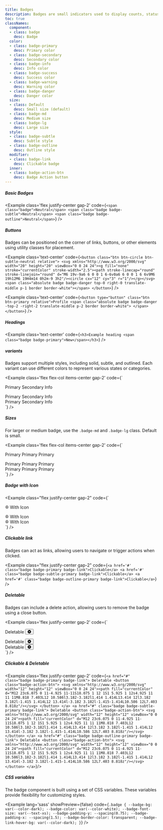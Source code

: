 ```yaml
---
title: Badges
description: Badges are small indicators used to display counts, statuses, or labels. They add quick context to elements like buttons, icons, or lists.
toc: true
classNames:
  component:
  - class: badge
    desc: Badge
  color:
  - class: badge-primary
    desc: Primary color
  - class: badge-secondary
    desc: Secondary color
  - class: badge-info
    desc: Info color
  - class: badge-success
    desc: Success color
  - class: badge-warning
    desc: Warning color
  - class: badge-danger
    desc: Danger color
  size:
  - class: Default
    desc: Small size (default)
  - class: badge-md
    desc: Medium size
  - class: badge-lg
    desc: Large size
  style:
  - class: badge-subtle
    desc: Subtle style
  - class: badge-outline
    desc: Outline style
  modifier:
  - class: badge-link
    desc: Clickable badge
  inner:
  - class: badge-action-btn
    desc: Badge Action button
---
```


##### Basic Badges

<Example class='flex justify-center gap-2' code={`<span class="badge">Neutral</span>
  <span class="badge badge-subtle">Neutral</span>
  <span class="badge badge-outline">Neutral</span>`} />

##### Buttons

Badges can be positioned on the corner of links, buttons, or other elements using utility classes for placement.

<Example class='text-center' code={`<button class="btn btn-circle btn-subtle-neutral relative">
    <svg xmlns="http://www.w3.org/2000/svg" width="20" height="20" viewBox="0 0 24 24"><g fill="none" stroke="currentColor" stroke-width="2.5"><path stroke-linecap="round" stroke-linejoin="round" d="M6 19v-9a6 6 0 0 1 6-6v0a6 6 0 0 1 6 6v9M6 19h12M6 19H4m14 0h2m-9 3h2"/><circle cx="12" cy="3" r="1"/></g></svg>
    <span class="absolute badge badge-danger top-0 right-0 translate-middle p-1 border border-white"></span>
  </button>`} />

<Example class='text-center' code={`<button type="button" class="btn btn-primary relative">Profile
    <span class="absolute badge badge-danger -top-2 -right-2 translate-middle p-2 border border-white">
    </span>
  </button>`} />

##### Headings

<Example class='text-center' code={`<h3>Example heading <span class="badge badge-primary">New</span></h3>`} />

##### variants

Badges support multiple styles, including solid, subtle, and outlined. Each variant can use different colors to represent various states or categories.

<Example class='flex flex-col items-center gap-2' code={`<div class='flex gap-2'>
    <span class="badge badge-primary">Primary</span>
    <span class="badge badge-secondary">Secondary</span>
    <span class="badge badge-info">Info</span>
  </div>
  <div class='flex gap-2'>
    <span class="badge badge-subtle-primary">Primary</span>
    <span class="badge badge-subtle-secondary">Secondary</span>
    <span class="badge badge-subtle-info">Info</span>
  </div>
  <div class='flex gap-2'>
    <span class="badge badge-outline-primary">Primary</span>
    <span class="badge badge-outline-secondary">Secondary</span>
    <span class="badge badge-outline-info">Info</span>
  </div>`} />

##### Sizes

For larger or medium badge, use the `.badge-md` and `.badge-lg` class. Default is small.

<Example class='flex flex-col items-center gap-2' code={`<div class='flex items-center gap-2'>
    <span class="badge badge-primary">Primary</span>
    <span class="badge badge-primary badge-md">Primary</span>
    <span class="badge badge-primary badge-lg">Primary</span>
  </div>
  <div class='flex items-center gap-2'>
    <span class="badge badge-subtle-primary">Primary</span>
    <span class="badge badge-subtle-primary badge-md">Primary</span>
    <span class="badge badge-subtle-primary badge-lg">Primary</span>
  </div>
  <div class='flex items-center gap-2'>
    <span class="badge badge-outline-primary">Primary</span>
    <span class="badge badge-outline-primary badge-md">Primary</span>
    <span class="badge badge-outline-primary badge-lg">Primary</span>
  </div>`} />

##### Badge with Icon

<Example class="flex justify-center gap-2" code={`<div class="badge badge-primary badge-md">
    <svg xmlns="http://www.w3.org/2000/svg" width="12" height="12" viewBox="0 0 24 24"><g fill="none" stroke="currentColor" stroke-linecap="round" stroke-linejoin="round" stroke-width="2"><path d="M3 12a9 9 0 1 0 18 0a9 9 0 1 0-18 0"/><path d="M9 10a3 3 0 1 0 6 0a3 3 0 1 0-6 0m-2.832 8.849A4 4 0 0 1 10 16h4a4 4 0 0 1 3.834 2.855"/></g></svg>
    With Icon
  </div>
  <div class="badge badge-subtle-primary badge-md">
    <svg xmlns="http://www.w3.org/2000/svg" width="12" height="12" viewBox="0 0 24 24"><g fill="none" stroke="currentColor" stroke-linecap="round" stroke-linejoin="round" stroke-width="2"><path d="M3 12a9 9 0 1 0 18 0a9 9 0 1 0-18 0"/><path d="M9 10a3 3 0 1 0 6 0a3 3 0 1 0-6 0m-2.832 8.849A4 4 0 0 1 10 16h4a4 4 0 0 1 3.834 2.855"/></g></svg>
    With Icon
  </div>
  <div class="badge badge-outline-primary badge-md">
    <svg xmlns="http://www.w3.org/2000/svg" width="12" height="12" viewBox="0 0 24 24"><g fill="none" stroke="currentColor" stroke-linecap="round" stroke-linejoin="round" stroke-width="2"><path d="M3 12a9 9 0 1 0 18 0a9 9 0 1 0-18 0"/><path d="M9 10a3 3 0 1 0 6 0a3 3 0 1 0-6 0m-2.832 8.849A4 4 0 0 1 10 16h4a4 4 0 0 1 3.834 2.855"/></g></svg>
    With Icon
  </div>`} />

##### Clickable link

Badges can act as links, allowing users to navigate or trigger actions when clicked.

<Example class="flex justify-center gap-2" code={`<a href='#' class="badge badge-primary badge-link">Clickable</a>
  <a href='#' class="badge badge-subtle-primary badge-link">Clickable</a>
  <a href='#' class="badge badge-outline-primary badge-link">Clickable</a>`} />

##### Deletable

Badges can include a delete action, allowing users to remove the badge using a close button.

<Example class='flex justify-center gap-2' code={`<div class="badge badge-primary">
    Deletable
    <button class="badge-action-btn">
      <svg xmlns="http://www.w3.org/2000/svg" width="12" height="12" viewBox="0 0 24 24"><path fill="currentColor" d="M12 23c6.075 0 11-4.925 11-11S18.075 1 12 1S1 5.925 1 12s4.925 11 11 11M8.818 7.403L12 10.586l3.182-3.182l1.414 1.414L13.414 12l3.182 3.182l-1.415 1.414L12 13.414l-3.182 3.182l-1.415-1.414L10.586 12L7.403 8.818z"/></svg>
    </button>
  </div>
  <div class="badge badge-subtle-primary">
    Deletable
    <button class="badge-action-btn">
      <svg xmlns="http://www.w3.org/2000/svg" width="12" height="12" viewBox="0 0 24 24"><path fill="currentColor" d="M12 23c6.075 0 11-4.925 11-11S18.075 1 12 1S1 5.925 1 12s4.925 11 11 11M8.818 7.403L12 10.586l3.182-3.182l1.414 1.414L13.414 12l3.182 3.182l-1.415 1.414L12 13.414l-3.182 3.182l-1.415-1.414L10.586 12L7.403 8.818z"/></svg>
    </button>
  </div>
  <div class="badge badge-outline-primary">
    Deletable
    <button class="badge-action-btn">
      <svg xmlns="http://www.w3.org/2000/svg" width="12" height="12" viewBox="0 0 24 24"><path fill="currentColor" d="M12 23c6.075 0 11-4.925 11-11S18.075 1 12 1S1 5.925 1 12s4.925 11 11 11M8.818 7.403L12 10.586l3.182-3.182l1.414 1.414L13.414 12l3.182 3.182l-1.415 1.414L12 13.414l-3.182 3.182l-1.415-1.414L10.586 12L7.403 8.818z"/></svg>
    </button>
  </div>`} />

##### Clickable & Deletable

<Example class='flex justify-center gap-2' code={`<a href="#" class="badge badge-primary badge-link">
    Deletable
    <button class="badge-action-btn">
      <svg xmlns="http://www.w3.org/2000/svg" width="12" height="12" viewBox="0 0 24 24"><path fill="currentColor" d="M12 23c6.075 0 11-4.925 11-11S18.075 1 12 1S1 5.925 1 12s4.925 11 11 11M8.818 7.403L12 10.586l3.182-3.182l1.414 1.414L13.414 12l3.182 3.182l-1.415 1.414L12 13.414l-3.182 3.182l-1.415-1.414L10.586 12L7.403 8.818z"/></svg>
    </button>
  </a>
  <a href="#" class="badge badge-subtle-primary badge-link">
    Deletable
    <button class="badge-action-btn">
      <svg xmlns="http://www.w3.org/2000/svg" width="12" height="12" viewBox="0 0 24 24"><path fill="currentColor" d="M12 23c6.075 0 11-4.925 11-11S18.075 1 12 1S1 5.925 1 12s4.925 11 11 11M8.818 7.403L12 10.586l3.182-3.182l1.414 1.414L13.414 12l3.182 3.182l-1.415 1.414L12 13.414l-3.182 3.182l-1.415-1.414L10.586 12L7.403 8.818z"/></svg>
    </button>
  </a>
  <a href="#" class="badge badge-outline-primary badge-link">
    Deletable
    <button class="badge-action-btn">
      <svg xmlns="http://www.w3.org/2000/svg" width="12" height="12" viewBox="0 0 24 24"><path fill="currentColor" d="M12 23c6.075 0 11-4.925 11-11S18.075 1 12 1S1 5.925 1 12s4.925 11 11 11M8.818 7.403L12 10.586l3.182-3.182l1.414 1.414L13.414 12l3.182 3.182l-1.415 1.414L12 13.414l-3.182 3.182l-1.415-1.414L10.586 12L7.403 8.818z"/></svg>
    </button>
  </a>`}/>

##### CSS variables

The badge component is built using a set of CSS variables. These variables provide flexibility for customizing styles.

<Example lang='sass' showPreview={false}
  code={`.badge {
    --badge-bg: var(--color-dark);
    --badge-color: var(--color-white);
    --badge-font-size: var(--text-xs);
    --badge-padding-y: --spacing(0.75);
    --badge-padding-x: --spacing(1.5);
    --badge-border-color: transparent;
    --badge-link-hover-bg: var(--color-dark);
  }`}
/>
